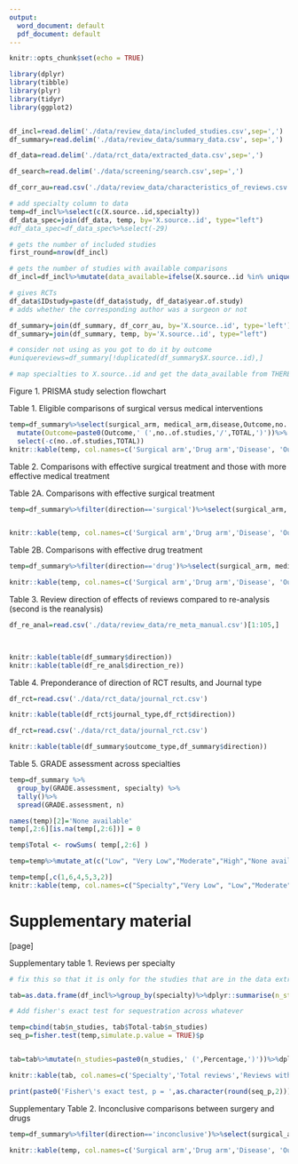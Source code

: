 ```yaml
---
output:
  word_document: default
  pdf_document: default
---
```



```r
knitr::opts_chunk$set(echo = TRUE)
```


```r
library(dplyr)
library(tibble)
library(plyr)
library(tidyr)
library(ggplot2)


df_incl=read.delim('./data/review_data/included_studies.csv',sep=',')
df_summary=read.delim('./data/review_data/summary_data.csv', sep=',')

df_data=read.delim('./data/rct_data/extracted_data.csv',sep=',')

df_search=read.delim('./data/screening/search.csv',sep=',')

df_corr_au=read.csv('./data/review_data/characteristics_of_reviews.csv')

# add specialty column to data
temp=df_incl%>%select(c(X.source..id,specialty))
df_data_spec=join(df_data, temp, by='X.source..id', type="left")
#df_data_spec=df_data_spec%>%select(-29)

# gets the number of included studies
first_round=nrow(df_incl)

# gets the number of studies with available comparisons
df_incl=df_incl%>%mutate(data_available=ifelse(X.source..id %in% unique(df_data$X.source..id), 1,0))

# gives RCTs
df_data$IDstudy=paste(df_data$study, df_data$year.of.study)
# adds whether the corresponding author was a surgeon or not

df_summary=join(df_summary, df_corr_au, by='X.source..id', type='left')
df_summary=join(df_summary, temp, by='X.source..id', type="left")

# consider not using as you got to do it by outcome
#uniquereviews=df_summary[!duplicated(df_summary$X.source..id),]

# map specialties to X.source..id and get the data_available from THERE


```


Figure 1. PRISMA study selection flowchart

\newpage

Table 1. Eligible comparisons of surgical versus medical interventions

```r
temp=df_summary%>%select(surgical_arm, medical_arm,disease,Outcome,no..of.studies, TOTAL)%>%
  mutate(Outcome=paste0(Outcome,' (',no..of.studies,'/',TOTAL,')'))%>%
  select(-c(no..of.studies,TOTAL))
knitr::kable(temp, col.names=c('Surgical arm','Drug arm','Disease', 'Outcomes (studies/N)'))
```

\newpage

Table 2. Comparisons with effective surgical treatment and those with more effective medical treatment 

Table 2A. Comparisons with effective surgical treatment

```r

temp=df_summary%>%filter(direction=='surgical')%>%select(surgical_arm, medical_arm,disease,Outcome,effect,effect_type, CI.low,CI.high,direction,GRADE.assessment)%>%mutate(Treatment_effect=paste0(round(effect,2),' (',round(CI.low,2),'-',round(CI.high,2),')'))%>%select(-c(effect,CI.low,CI.high))%>%arrange(desc(direction))%>%select(surgical_arm,medical_arm, disease,Outcome, effect_type, Treatment_effect, GRADE.assessment)


knitr::kable(temp, col.names=c('Surgical arm','Drug arm','Disease', 'Outcome','Effect type', 'Treatment effect (95% CI)','GRADE assessment'))

```

Table 2B. Comparisons with effective drug treatment
```r
temp=df_summary%>%filter(direction=='drug')%>%select(surgical_arm, medical_arm,disease,Outcome,effect,effect_type, CI.low,CI.high,direction,GRADE.assessment)%>%mutate(Treatment_effect=paste0(round(effect,2),' (',round(CI.low,2),'-',round(CI.high,2),')'))%>%select(-c(effect,CI.low,CI.high))%>%arrange(desc(direction))%>%select(surgical_arm,medical_arm, disease,Outcome,effect_type,Treatment_effect, GRADE.assessment)

knitr::kable(temp, col.names=c('Surgical arm','Drug arm','Disease', 'Outcome','Effect type', 'Treatment effect (95% CI)','GRADE assessment'))

```
\newpage
Table 3. Review direction of effects of reviews compared to re-analysis (second is the reanalysis)
```r
df_re_anal=read.csv('./data/review_data/re_meta_manual.csv')[1:105,]

           

knitr::kable(table(df_summary$direction))
knitr::kable(table(df_re_anal$direction_re))
```

\newpage
Table 4. Preponderance of direction of RCT results, and Journal type
```r
df_rct=read.csv('./data/rct_data/journal_rct.csv')

knitr::kable(table(df_rct$journal_type,df_rct$direction))
```
```r
df_rct=read.csv('./data/rct_data/journal_rct.csv')

knitr::kable(table(df_summary$outcome_type,df_summary$direction))
```
\newpage

Table 5. GRADE assessment across specialties
```r

temp=df_summary %>%
  group_by(GRADE.assessment, specialty) %>%
  tally()%>%
  spread(GRADE.assessment, n)

names(temp)[2]='None available'
temp[,2:6][is.na(temp[,2:6])] = 0

temp$Total <- rowSums( temp[,2:6] )

temp=temp%>%mutate_at(c("Low", "Very Low","Moderate","High","None available"), ~paste0(.,' (',round(.x/Total*100,0),')'))%>%select(-Total)

temp=temp[,c(1,6,4,5,3,2)]
knitr::kable(temp, col.names=c("Specialty","Very Low", "Low","Moderate","High","None available"))

```

\newpage

# Supplementary material
[page]

\newpage

Supplementary table 1. Reviews per specialty
```r
# fix this so that it is only for the studies that are in the data extraction

tab=as.data.frame(df_incl%>%group_by(specialty)%>%dplyr::summarise(n_studies=sum(data_available),Total=n(), Percentage=round(sum(data_available)/n()*100,0)))

# Add fisher's exact test for sequestration across whatever

temp=cbind(tab$n_studies, tab$Total-tab$n_studies)
seq_p=fisher.test(temp,simulate.p.value = TRUE)$p


tab=tab%>%mutate(n_studies=paste0(n_studies,' (',Percentage,')'))%>%dplyr::select(specialty,Total,n_studies)

knitr::kable(tab, col.names=c('Specialty','Total reviews','Reviews with comparison (%)'))

print(paste0('Fisher\'s exact test, p = ',as.character(round(seq_p,2))))
```

\newpage

Supplementary Table 2. Inconclusive comparisons between surgery and drugs

```r

temp=df_summary%>%filter(direction=='inconclusive')%>%select(surgical_arm, medical_arm,disease,Outcome,effect,effect_type, CI.low,CI.high,direction,GRADE.assessment)%>%mutate(Treatment_effect=paste0(round(effect,2),' (',round(CI.low,2),'-',round(CI.high,2),')'))%>%select(-c(effect,CI.low,CI.high))%>%arrange(desc(direction))%>%select(surgical_arm,medical_arm, disease,Outcome,effect_type,Treatment_effect, GRADE.assessment)

knitr::kable(temp, col.names=c('Surgical arm','Drug arm','Disease', 'Outcome','Effect type', 'Treatment effect (95% CI)','GRADE assessment'))

```


